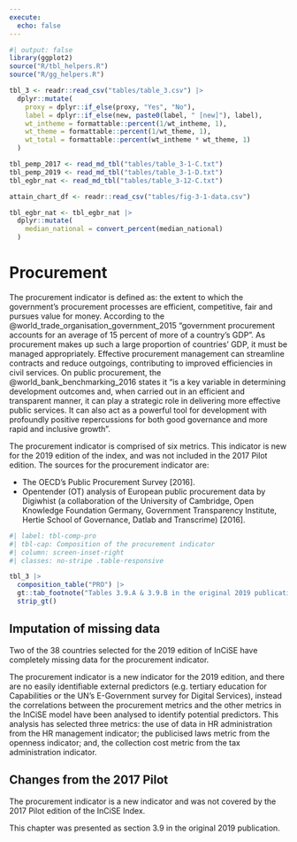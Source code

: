 ```yaml
---
execute:
  echo: false
---
```


```r
#| output: false
library(ggplot2)
source("R/tbl_helpers.R")
source("R/gg_helpers.R")

tbl_3 <- readr::read_csv("tables/table_3.csv") |>
  dplyr::mutate(
    proxy = dplyr::if_else(proxy, "Yes", "No"),
    label = dplyr::if_else(new, paste0(label, " [new]"), label),
    wt_intheme = formattable::percent(1/wt_intheme, 1),
    wt_theme = formattable::percent(1/wt_theme, 1),
    wt_total = formattable::percent(wt_intheme * wt_theme, 1)
  )

tbl_pemp_2017 <- read_md_tbl("tables/table_3-1-C.txt")
tbl_pemp_2019 <- read_md_tbl("tables/table_3-1-D.txt")
tbl_egbr_nat <- read_md_tbl("tables/table_3-12-C.txt")

attain_chart_df <- readr::read_csv("tables/fig-3-1-data.csv")

tbl_egbr_nat <- tbl_egbr_nat |>
  dplyr::mutate(
    median_national = convert_percent(median_national)
  )

```

# Procurement {#sec-method-procurement}

<!-- This is chapter 3, section 9 in the original PDF -->

The procurement indicator is defined as: the extent to which the government's
procurement processes are efficient, competitive, fair and pursues value for
money. According to the @world_trade_organisation_government_2015 "government 
procurement accounts for an average of 15 percent of more of a country's GDP".
As procurement makes up such a large proportion of countries' GDP, it must be
managed appropriately. Effective procurement management can streamline
contracts and reduce outgoings, contributing to improved efficiencies in civil
services. On public procurement, the @world_bank_benchmarking_2016 states it
"is a key variable in determining development outcomes and, when carried out in
an efficient and transparent manner, it can play a strategic role in delivering
more effective public services. It can also act as a powerful tool for
development with profoundly positive repercussions for both good governance
and more rapid and inclusive growth".

The procurement indicator is comprised of six metrics. This indicator is new
for the 2019 edition of the index, and was not included in the 2017 Pilot
edition. The sources for the procurement indicator are:

* The OECD's Public Procurement Survey [2016].
* Opentender (OT) analysis of European public procurement data by Digiwhist
  (a collaboration of the University of Cambridge, Open Knowledge Foundation
  Germany, Government Transparency Institute, Hertie School of Governance,
  Datlab and Transcrime) [2016].

```r
#| label: tbl-comp-pro
#| tbl-cap: Composition of the procurement indicator
#| column: screen-inset-right
#| classes: no-stripe .table-responsive

tbl_3 |>
  composition_table("PRO") |>
  gt::tab_footnote("Tables 3.9.A & 3.9.B in the original 2019 publication") |>
  strip_gt()

```

## Imputation of missing data {#sec-procurement-imputation}

Two of the 38 countries selected for the 2019 edition of InCiSE have
completely missing data for the procurement indicator.

The procurement indicator is a new indicator for the 2019 edition, and there
are no easily identifiable external predictors (e.g. tertiary education for
Capabilities or the UN's E-Government survey for Digital Services), instead
the correlations between the procurement metrics and the other metrics in the
InCiSE model have been analysed to identify potential predictors. This
analysis has selected three metrics: the use of data in HR administration from
the HR management indicator; the publicised laws metric from the openness
indicator; and, the collection cost metric from the tax administration
indicator.

## Changes from the 2017 Pilot {#sec-procurement-changes}

The procurement indicator is a new indicator and was not covered by the 2017
Pilot edition of the InCiSE Index.

::: {.callout-note .crf title="Cross-referencing note" icon="false"}

This chapter was presented as section 3.9 in the original 2019 publication.

:::
